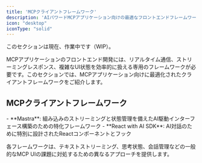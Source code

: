 ```yaml
---
title: 'MCPクライアントフレームワーク'
description: 'AIパワードMCPアプリケーション向けの最適なフロントエンドフレームワーク'
icon: "desktop"
iconType: "solid"
---
```


<Note>このセクションは現在、作業中です（WIP）。</Note>

MCPアプリケーションのフロントエンド開発には、リアルタイム通信、ストリーミングレスポンス、複雑なUI状態を効率的に扱える専用のフレームワークが必要です。このセクションでは、MCPアプリケーション向けに最適化されたクライアントフレームワークをご紹介します。

## <Icon icon="star" iconType="solid" /> MCPクライアントフレームワーク

<CardGroup cols={2}>
- <Icon icon="rocket" iconType="solid" /> **Mastra**: 組み込みのストリーミングと状態管理を備えたAI駆動インターフェース構築のための特化フレームワーク
- <Icon icon="react" iconType="brands" /> **React with AI SDK**: AI対話のために特別に設計されたReactコンポーネントとフック
</CardGroup>

各フレームワークは、テキストストリーミング、思考状態、会話管理などの一般的なMCP UIの課題に対処するための異なるアプローチを提供します。 